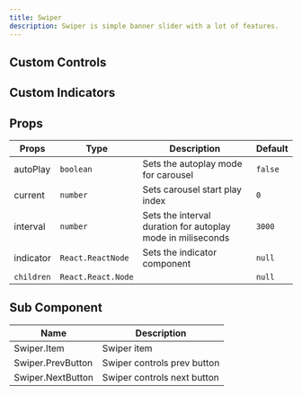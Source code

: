 ---
title: Swiper
description: Swiper is simple banner slider with a lot of features.
---


## Custom Controls

<code-preview code='() => {
  const items = [
    {
      title: "Swiper 1",
      src: "https://images.unsplash.com/photo-1691977504044-fa2e8c813431?ixlib=rb-4.0.3&ixid=M3wxMjA3fDB8MHxwaG90by1wYWdlfHx8fGVufDB8fHx8fA%3D%3D&auto=format&fit=crop&w=1470&q=8"
    },
    {
      title: "Swiper 2",
      src: "https://images.unsplash.com/photo-1691763731792-c5ee77f9112a?ixlib=rb-4.0.3&ixid=M3wxMjA3fDB8MHxwaG90by1wYWdlfHx8fGVufDB8fHx8fA%3D%3D&auto=format&fit=crop&w=1524&q=80"
    },
    {
      title: "Swiper 3",
      src: "https://images.unsplash.com/photo-1653916986137-996184bc4af0?ixlib=rb-4.0.3&ixid=M3wxMjA3fDB8MHxwaG90by1wYWdlfHx8fGVufDB8fHx8fA%3D%3D&auto=format&fit=crop&w=1932&q=80"
    }
  ]
  return (
    <Swiper autoPlay className="h-[320px]">
      {items.map((item, index) => (
        <Swiper.Item key={index}>
          <img
            src={item.src}
            alt={item.title}
            className="h-full w-full object-cover"
          />
        </Swiper.Item>
      ))}
		<Swiper.PrevButton className="rounded-full">
      <svg xmlns="http://www.w3.org/2000/svg" width="48" height="48" viewBox="0 0 24 24" fill="none" stroke="purple" strokeWidth="2" strokeLinecap="round" strokeLinejoin="round"><path d="m15 18-6-6 6-6"/></svg>
		</Swiper.PrevButton>
		<Swiper.NextButton className="rounded-full">
      <svg xmlns="http://www.w3.org/2000/svg" width="48" height="48" viewBox="0 0 24 24" fill="none" stroke="purple" strokeWidth="2" strokeLinecap="round" strokeLinejoin="round"><path d="m9 18 6-6-6-6"/></svg>
		</Swiper.NextButton>			
    </Swiper>
  )}'>
</code-preview>

## Custom Indicators

<code-preview code='() => {
	const items = [{
	   title: "Swiper 1",
	   src: "https://images.unsplash.com/photo-1691977504044-fa2e8c813431?ixlib=rb-4.0.3&ixid=M3wxMjA3fDB8MHxwaG90by1wYWdlfHx8fGVufDB8fHx8fA%3D%3D&auto=format&fit=crop&w=1470&q=8"
 	},
 	{
	   title: "Swiper 2",
	   src: "https://images.unsplash.com/photo-1691763731792-c5ee77f9112a?ixlib=rb-4.0.3&ixid=M3wxMjA3fDB8MHxwaG90by1wYWdlfHx8fGVufDB8fHx8fA%3D%3D&auto=format&fit=crop&w=1524&q=80"
 	},
 	{
	   title: "Swiper 3",
	   src: "https://images.unsplash.com/photo-1653916986137-996184bc4af0?ixlib=rb-4.0.3&ixid=M3wxMjA3fDB8MHxwaG90by1wYWdlfHx8fGVufDB8fHx8fA%3D%3D&auto=format&fit=crop&w=1932&q=80"
 	}]
  return (
	  <Swiper
	  	className="h-[320px]"
	  	autoPlay
		indicator={({ setCurrent, current, count }) => (
        <div className="absolute bottom-4 left-2/4 z-50 flex -translate-x-2/4 gap-2">
          {[...Array(count)].map((_, i) => (
            <span
              key={i}
              className={`block h-1 cursor-pointer rounded-2xl transition-all ${
                current === i ? "w-8 bg-white" : "w-4 bg-white/50"
              }`}
              onClick={() => setCurrent(i)}
            />
          ))}
        </div>
      )}
	  	>
	   {items.map((item, index) => (
	     <Swiper.Item key={index}>
	       <img
	         src={item.src}
	         alt={item.title}
	         className="h-full w-full object-cover"
	       />
	     </Swiper.Item>
	   ))}
	 </Swiper>
  )}'>
</code-preview>

## Props

| Props      | Type               | Description                                                 | Default |
| ---------- | ------------------ | ----------------------------------------------------------- | ------- |
| autoPlay   | `boolean`          | Sets the autoplay mode for carousel                         | `false` |
| current    | `number`           | Sets carousel start play index                              | `0`     |
| interval   | `number`           | Sets the interval duration for autoplay mode in miliseconds | `3000`  |
| indicator  | `React.ReactNode`  | Sets the indicator component                                | `null`  |
| `children` | `React.React.Node` |                                                             | `null`  |

## Sub Component

| Name              | Description                 |
| ----------------- | --------------------------- |
| Swiper.Item       | Swiper item                 |
| Swiper.PrevButton | Swiper controls prev button |
| Swiper.NextButton | Swiper controls next button |
